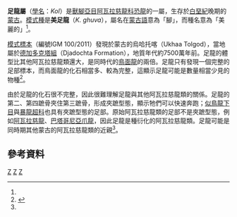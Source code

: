 {{redirect2|Kol|利用自身影响力在网络上介绍产品的“关键舆论领袖”|KOL}}
{{Automatic Taxobox
| taxon = Kol
| fossil_range = {{fossil range|75}}[[白堊紀|白堊紀]]晚期
| image = Kol ghuva.jpg
| image_caption = 以[[白蟻|白蟻]]塚為食的足龍
| authority = Turner, Nesbitt, & Norell, 2009 
| type_species = '''美足龍<br>''Kol ghuva'''''
| type_species_authority =  Turner, Nesbitt, & Norell, 2009
}}

'''足龍屬'''（[[學名|學名]]：''Kol''）是[[獸腳亞目|獸腳亞目]][[阿瓦拉慈龍科|阿瓦拉慈龍科]][[恐龍|恐龍]]的一屬，生存於[[白堊紀|白堊紀]]晚期的[[蒙古|蒙古]]。[[模式種|模式種]]是'''美足龍'''（''K. ghuva''），屬名在[[蒙古語|蒙古語]]意為「腳」，而種名意為「美麗的」<ref name=Kol/>。

[[模式標本|模式標本]]（編號IGM 100/2011）發現於蒙古的烏哈托喀（Ukhaa Tolgod），當地屬於[[德加多克塔組|德加多克塔組]]（Djadochta Formation），地質年代約7500萬年前。足龍的體型比其他阿瓦拉慈龍類還大，是同時代的[[鳥面龍_(蒙古)|鳥面龍]]的兩倍。足龍只有發現一個完整的足部標本，而鳥面龍的化石相當多、較為完整，這顯示足龍可能是數量相當少見的物種<ref name=Kol>{{cite journal |first=A.H. |last=Turner |first2=S.J. |last2=Nesbitt |first3=M.A. |last3=Norell |title=A Large Alvarezsaurid from the Cretaceous of Mongolia |journal=American Museum Novitates |volume=3648 |pages=1–14 |year=2009}}</ref>。

由於足龍的化石很不完整，因此很難理解足龍與其他阿瓦拉慈龍類的關係。足龍的第二、第四蹠骨夾住第三蹠骨，形成夾蹠型態，顯示牠們可以快速奔跑；[[似鳥龍下目|似鳥龍下目]]與[[暴龍超科|暴龍超科]]也具有夾蹠型態的足部。原始阿瓦拉慈龍類的足部不是夾蹠型態，例如[[阿瓦拉慈龍|阿瓦拉慈龍]]、[[巴塔哥尼亞爪龍|巴塔哥尼亞爪龍]]，因此足龍是種衍化的阿瓦拉慈龍類。足龍可能是同時期其他蒙古的阿瓦拉慈龍類的近親<ref name=Kol/>。

==參考資料==
{{reflist}}
{{手盜龍類|M.}}
{{Taxonbar|from=Q921551}}

[[Category:阿瓦拉慈龍科|Z]]
[[Category:上白堊紀恐龍|Z]]
[[Category:亞洲恐龍|Z]]


{{dinosaur-stub}}